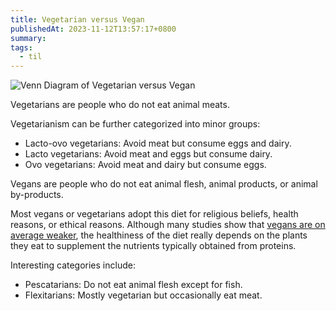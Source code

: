 ```yaml
---
title: Vegetarian versus Vegan
publishedAt: 2023-11-12T13:57:17+0800
summary:
tags:
  - til
---
```


<Image
  src="/images/vege_guys.png"
  width={300}
  alt="Venn Diagram of Vegetarian versus Vegan"
/>

Vegetarians are people who do not eat animal meats.

Vegetarianism can be further categorized into minor groups:

- Lacto-ovo vegetarians: Avoid meat but consume eggs and dairy.
- Lacto vegetarians: Avoid meat and eggs but consume dairy.
- Ovo vegetarians: Avoid meat and dairy but consume eggs.

Vegans are people who do not eat animal flesh, animal products, or animal by-products.

Most vegans or vegetarians adopt this diet for religious beliefs, health reasons, or ethical reasons.
Although many studies show that [vegans are on average weaker](https://www.insider.com/vegans-have-weaker-bones-nutrient-rich-diet-can-help-2021-3), the healthiness of the diet really depends
on the plants they eat to supplement the nutrients typically obtained from proteins.

Interesting categories include:

- Pescatarians: Do not eat animal flesh except for fish.
- Flexitarians: Mostly vegetarian but occasionally eat meat.
